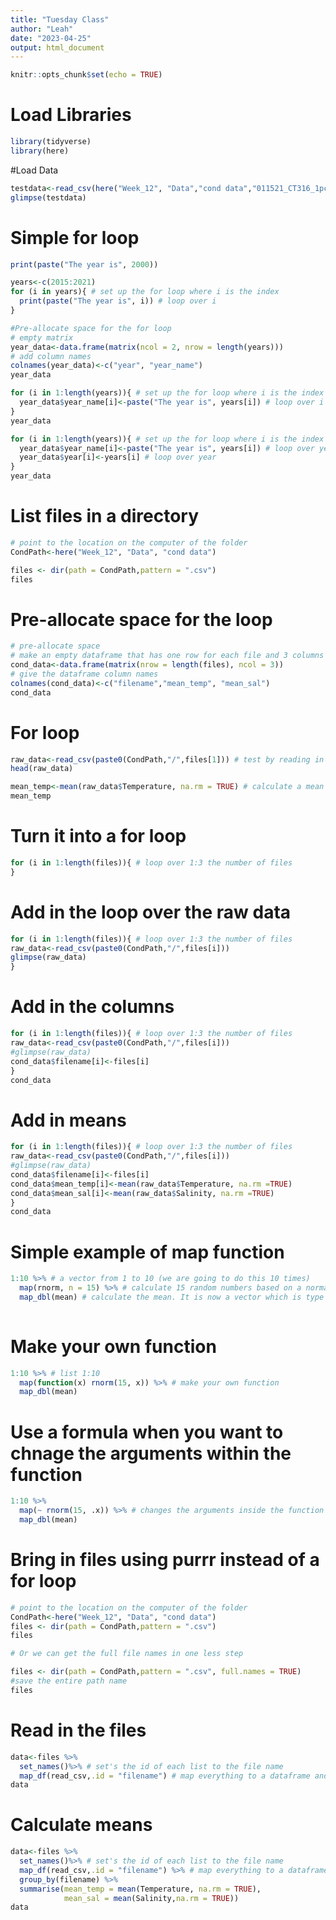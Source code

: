 ```yaml
---
title: "Tuesday Class"
author: "Leah"
date: "2023-04-25"
output: html_document
---
```


```r
knitr::opts_chunk$set(echo = TRUE)
```

# Load Libraries 

```r
library(tidyverse)
library(here)
```

#Load Data
```r
testdata<-read_csv(here("Week_12", "Data","cond data","011521_CT316_1pcal.csv"))
glimpse(testdata)
```


# Simple for loop
```r
print(paste("The year is", 2000))

years<-c(2015:2021)
for (i in years){ # set up the for loop where i is the index
  print(paste("The year is", i)) # loop over i
}

#Pre-allocate space for the for loop
# empty matrix
year_data<-data.frame(matrix(ncol = 2, nrow = length(years)))
# add column names
colnames(year_data)<-c("year", "year_name")
year_data

for (i in 1:length(years)){ # set up the for loop where i is the index
  year_data$year_name[i]<-paste("The year is", years[i]) # loop over i
}
year_data

for (i in 1:length(years)){ # set up the for loop where i is the index
  year_data$year_name[i]<-paste("The year is", years[i]) # loop over year name
  year_data$year[i]<-years[i] # loop over year
}
year_data

```

# List files in a directory 
```r
# point to the location on the computer of the folder
CondPath<-here("Week_12", "Data", "cond data")

files <- dir(path = CondPath,pattern = ".csv")
files
```

# Pre-allocate space for the loop 
```r
# pre-allocate space
# make an empty dataframe that has one row for each file and 3 columns
cond_data<-data.frame(matrix(nrow = length(files), ncol = 3))
# give the dataframe column names
colnames(cond_data)<-c("filename","mean_temp", "mean_sal")
cond_data
```

# For loop 
```r
raw_data<-read_csv(paste0(CondPath,"/",files[1])) # test by reading in the first file and see if it works
head(raw_data)

mean_temp<-mean(raw_data$Temperature, na.rm = TRUE) # calculate a mean
mean_temp
```
# Turn it into a for loop

```r
for (i in 1:length(files)){ # loop over 1:3 the number of files
}
```

# Add in the loop over the raw data 

```r
for (i in 1:length(files)){ # loop over 1:3 the number of files 
raw_data<-read_csv(paste0(CondPath,"/",files[i]))
glimpse(raw_data)
}
```
# Add in the columns 
```r
for (i in 1:length(files)){ # loop over 1:3 the number of files 
raw_data<-read_csv(paste0(CondPath,"/",files[i]))
#glimpse(raw_data)
cond_data$filename[i]<-files[i]
} 
cond_data
```
# Add in means 
```r
for (i in 1:length(files)){ # loop over 1:3 the number of files 
raw_data<-read_csv(paste0(CondPath,"/",files[i]))
#glimpse(raw_data)
cond_data$filename[i]<-files[i]
cond_data$mean_temp[i]<-mean(raw_data$Temperature, na.rm =TRUE)
cond_data$mean_sal[i]<-mean(raw_data$Salinity, na.rm =TRUE)
} 
cond_data
```
# Simple example of map function 
```r
1:10 %>% # a vector from 1 to 10 (we are going to do this 10 times)
  map(rnorm, n = 15) %>% # calculate 15 random numbers based on a normal distribution in a list
  map_dbl(mean) # calculate the mean. It is now a vector which is type "double"
  
```

# Make your own function 
```r
1:10 %>% # list 1:10
  map(function(x) rnorm(15, x)) %>% # make your own function
  map_dbl(mean)
```

# Use a formula when you want to chnage the arguments within the function 

```r
1:10 %>%
  map(~ rnorm(15, .x)) %>% # changes the arguments inside the function
  map_dbl(mean)
```

# Bring in files using purrr instead of a for loop 
```r
# point to the location on the computer of the folder
CondPath<-here("Week_12", "Data", "cond data")
files <- dir(path = CondPath,pattern = ".csv")
files

# Or we can get the full file names in one less step 

files <- dir(path = CondPath,pattern = ".csv", full.names = TRUE)
#save the entire path name
files

```
# Read in the files 
```r
data<-files %>%
  set_names()%>% # set's the id of each list to the file name
  map_df(read_csv,.id = "filename") # map everything to a dataframe and put the id in a column called filename
data
```
# Calculate means 
```r
data<-files %>%
  set_names()%>% # set's the id of each list to the file name
  map_df(read_csv,.id = "filename") %>% # map everything to a dataframe and put the id in a column called filename
  group_by(filename) %>%
  summarise(mean_temp = mean(Temperature, na.rm = TRUE),
            mean_sal = mean(Salinity,na.rm = TRUE))
data
```

